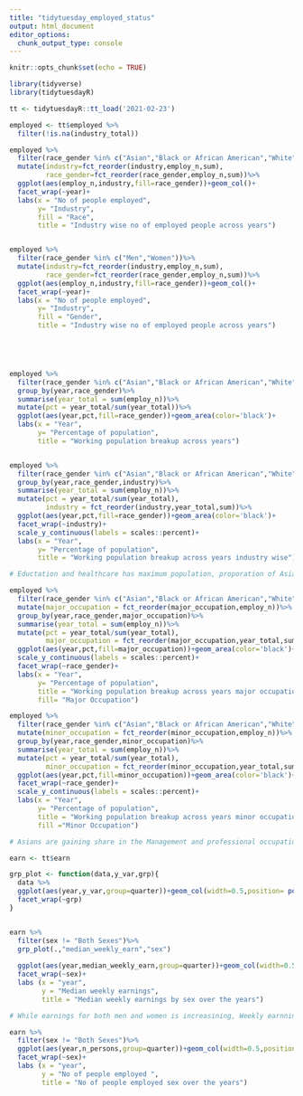 ```yaml
---
title: "tidytuesday_employed_status"
output: html_document
editor_options: 
  chunk_output_type: console
---
```


```r
knitr::opts_chunk$set(echo = TRUE)
```

```r
library(tidyverse)
library(tidytuesdayR)


```

```r
tt <- tidytuesdayR::tt_load('2021-02-23')

employed <- tt$employed %>%
  filter(!is.na(industry_total))

employed %>%
  filter(race_gender %in% c("Asian","Black or African American","White"))%>%
  mutate(industry=fct_reorder(industry,employ_n,sum),
         race_gender=fct_reorder(race_gender,employ_n,sum))%>%
  ggplot(aes(employ_n,industry,fill=race_gender))+geom_col()+
  facet_wrap(~year)+
  labs(x = "No of people employed",
       y= "Industry",
       fill = "Race",
       title = "Industry wise no of employed people across years")


employed %>%
  filter(race_gender %in% c("Men","Women"))%>%
  mutate(industry=fct_reorder(industry,employ_n,sum),
         race_gender=fct_reorder(race_gender,employ_n,sum))%>%
  ggplot(aes(employ_n,industry,fill=race_gender))+geom_col()+
  facet_wrap(~year)+
  labs(x = "No of people employed",
       y= "Industry",
       fill = "Gender",
       title = "Industry wise no of employed people across years")



  
```

```r

employed %>%
  filter(race_gender %in% c("Asian","Black or African American","White"))%>%
  group_by(year,race_gender)%>%
  summarise(year_total = sum(employ_n))%>%
  mutate(pct = year_total/sum(year_total))%>%
  ggplot(aes(year,pct,fill=race_gender))+geom_area(color='black')+
  labs(x = "Year",
       y= "Percentage of population",
       title = "Working population breakup across years")


employed %>%
  filter(race_gender %in% c("Asian","Black or African American","White"))%>%
  group_by(year,race_gender,industry)%>%
  summarise(year_total = sum(employ_n))%>%
  mutate(pct = year_total/sum(year_total),
         industry = fct_reorder(industry,year_total,sum))%>%
  ggplot(aes(year,pct,fill=race_gender))+geom_area(color='black')+
  facet_wrap(~industry)+
  scale_y_continuous(labels = scales::percent)+
  labs(x = "Year",
       y= "Percentage of population",
       title = "Working population breakup across years industry wise")

# Eductation and healthcare has maximum population, proporation of Asians have been increasing in Professional & Business industry 

```


```r
employed %>% 
  filter(race_gender %in% c("Asian","Black or African American","White"))%>%
  mutate(major_occupation = fct_reorder(major_occupation,employ_n))%>%
  group_by(year,race_gender,major_occupation)%>%
  summarise(year_total = sum(employ_n))%>%
  mutate(pct = year_total/sum(year_total),
         major_occupation = fct_reorder(major_occupation,year_total,sum))%>%
  ggplot(aes(year,pct,fill=major_occupation))+geom_area(color='black')+
  scale_y_continuous(labels = scales::percent)+
  facet_wrap(~race_gender)+
  labs(x = "Year",
       y= "Percentage of population",
       title = "Working population breakup across years major occupation wise",
       fill= "Major Occupation")

employed %>% 
  filter(race_gender %in% c("Asian","Black or African American","White"))%>%
  mutate(minor_occupation = fct_reorder(minor_occupation,employ_n))%>%
  group_by(year,race_gender,minor_occupation)%>%
  summarise(year_total = sum(employ_n))%>%
  mutate(pct = year_total/sum(year_total),
         minor_occupation = fct_reorder(minor_occupation,year_total,sum))%>%
  ggplot(aes(year,pct,fill=minor_occupation))+geom_area(color='black')+
  facet_wrap(~race_gender)+
  scale_y_continuous(labels = scales::percent)+
  labs(x = "Year",
       y= "Percentage of population",
       title = "Working population breakup across years minor occupation wise",
       fill ="Minor Occupation")

# Asians are gaining share in the Management and professional occupation area across industries 


```


```r

earn <- tt$earn

grp_plot <- function(data,y_var,grp){
  data %>%
  ggplot(aes(year,y_var,group=quarter))+geom_col(width=0.5,position= position_dodge(0.7))+
  facet_wrap(~grp)
}


earn %>% 
  filter(sex != "Both Sexes")%>%
  grp_plot(.,"median_weekly_earn","sex")
  
  ggplot(aes(year,median_weekly_earn,group=quarter))+geom_col(width=0.5,position= position_dodge(0.7))+
  facet_wrap(~sex)+
  labs (x = "year",
        y = "Median weekly earnings",
        title = "Median weekly earnings by sex over the years")

# While earnings for both men and women is increasining, Weekly earnnings for Men have always been higher 

earn %>% 
  filter(sex != "Both Sexes")%>%
  ggplot(aes(year,n_persons,group=quarter))+geom_col(width=0.5,position= position_dodge(0.7))+
  facet_wrap(~sex)+
  labs (x = "year",
        y = "No of people employed ",
        title = "No of people employed sex over the years")



```


